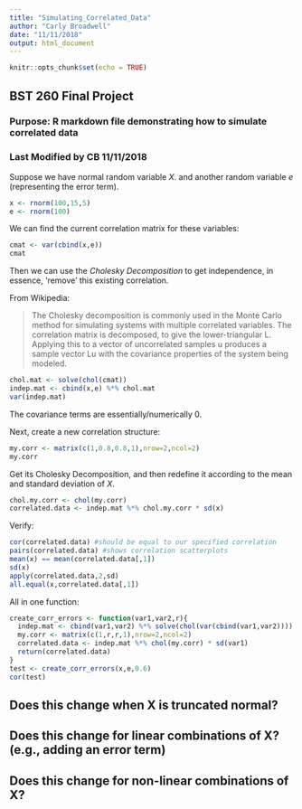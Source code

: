 ```yaml
---
title: "Simulating_Correlated_Data"
author: "Carly Broadwell"
date: "11/11/2018"
output: html_document
---
```


```r
knitr::opts_chunk$set(echo = TRUE)
```

## BST 260 Final Project
### Purpose: R markdown file demonstrating how to simulate correlated data
### Last Modified by CB 11/11/2018

Suppose we have normal random variable $X$. and another random variable $e$ (representing the error term).
```r
x <- rnorm(100,15,5)
e <- rnorm(100)
```

We can find the current correlation matrix for these variables:

```r
cmat <- var(cbind(x,e))
cmat
```

Then we can use the _Cholesky Decomposition_ to get independence, in essence, 'remove' this existing correlation.

From Wikipedia:

> The Cholesky decomposition is commonly used in the Monte Carlo method for simulating systems with multiple correlated variables. The correlation matrix is decomposed, to give the lower-triangular L. Applying this to a vector of uncorrelated samples u produces a sample vector Lu with the covariance properties of the system being modeled. 

```r
chol.mat <- solve(chol(cmat))
indep.mat <- cbind(x,e) %*% chol.mat
var(indep.mat)
```

The covariance terms are essentially/numerically 0.

Next, create a new correlation structure: 
```r
my.corr <- matrix(c(1,0.8,0.8,1),nrow=2,ncol=2)
my.corr
```

Get its Cholesky Decomposition, and then redefine it according to the mean and standard deviation of $X$. 

```r
chol.my.corr <- chol(my.corr)
correlated.data <- indep.mat %*% chol.my.corr * sd(x)
```

Verify:

```r
cor(correlated.data) #should be equal to our specified correlation
pairs(correlated.data) #shows correlation scatterplots
mean(x) == mean(correlated.data[,1])
sd(x)
apply(correlated.data,2,sd)
all.equal(x,correlated.data[,1])
```

All in one function:

```r
create_corr_errors <- function(var1,var2,r){
  indep.mat <- cbind(var1,var2) %*% solve(chol(var(cbind(var1,var2))))
  my.corr <- matrix(c(1,r,r,1),nrow=2,ncol=2)
  correlated.data <- indep.mat %*% chol(my.corr) * sd(var1)
  return(correlated.data)
}
test <- create_corr_errors(x,e,0.6)
cor(test)
```

## Does this change when X is truncated normal?

## Does this change for linear combinations of X? (e.g., adding an error term)

## Does this change for non-linear combinations of X?